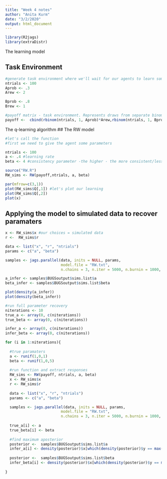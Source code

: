 ```yaml
---
title: "Week 4 notes"
author: "Anita Kurm"
date: "3/2/2020"
output: html_document
---
```


```r
library(R2jags)
library(extraDistr)
```

The learning model

## Task Environment 
```r
#generate task environment where we'll wait for our agents to learn something
ntrials <- 100
Aprob <- .3
Arew <- 2

Bprob <- .8
Brew <- 1

#payoff matrix - task environment. Represents draws from separate binomial distributions, defined above (as two slots machines with different rewards and probabilities of reward)
payoff <-  cbind(rbinom(ntrials, 1, Aprob)*Arew,rbinom(ntrials, 1, Bprob)*Brew)

```


The q-learning algorithm
## The RW model
```r
#let's call the function
#first we need to give the agent some parameters

ntrials <- 100
a <- .4 #learning rate
beta <- 4 #consistency parameter -the higher - the more consistent/less explorative the agent is

source("RW.R")
RW_sims <- RW(payoff,ntrials, a, beta)

par(mfrow=c(3,1))
plot(RW_sims$Q[,1]) #let's plot our learning
plot(RW_sims$Q[,2])
plot(x)
```

## Applying the model to simulated data to recover paramaters 
```r
x <- RW_sims$x #our choices = simulated data
r <-  RW_sims$r

data <- list("x", "r", "ntrials")
params <- c("a", "beta")

samples <- jags.parallel(data, inits = NULL, params,
                         model.file = "RW.txt",
                         n.chains = 3, n.iter = 5000, n.burnin = 1000, n.thin = 1)

a_infer <- samples$BUGSoutput$sims.list$a
beta_infer <- samples$BUGSoutput$sims.list$beta

plot(density(a_infer))
plot(density(beta_infer))

```


```r
#run full parameter recovery
niterations <- 10
true_a <- array(0, c(niterations))
true_beta <- array(0, c(niterations))

infer_a <- array(0, c(niterations))
infer_beta <- array(0, c(niterations))

for (i in 1:niterations){
  
  #true paramaters
  a <- runif(1,0,1)
  beta <- runif(1,0,5)
  
  #run function and extract responses
  RW_sims <- RW(payoff, ntrials, a, beta)
  x <- RW_sims$x
  r <- RW_sims$r
  
  data <- list("x", "r", "ntrials")
  params <- c("a", "beta")

  samples <- jags.parallel(data, inits = NULL, params,
                         model.file = "RW.txt",
                         n.chains = 3, n.iter = 5000, n.burnin = 1000, n.thin = 1)
  
  true_a[i] <- a
  true_beta[i] <- beta
  
  #find maximum aposterior
  posterior <-  samples$BUGSoutput$sims.list$a
  infer_a[i] <- density(posterior)$x[which(density(posterior)$y == max(density(posterior)$y))]
  
  posterior <-  samples$BUGSoutput$sims.list$beta
  infer_beta[i] <- density(posterior)$x[which(density(posterior)$y == max(density(posterior)$y))]
  
}


```

